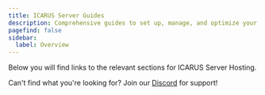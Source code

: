 ```yaml
---
title: ICARUS Server Guides
description: Comprehensive guides to set up, manage, and optimize your ICARUS server.
pagefind: false
sidebar:
  label: Overview
---
```




Below you will find links to the relevant sections for ICARUS Server Hosting.


<DirectoryListing />

Can't find what you're looking for? Join our [Discord](https://discord.gg/FN4XgbAwzr) for support!